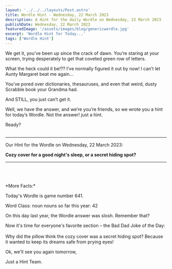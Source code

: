 ```yaml
---
layout: '../../../layouts/Post.astro'
title: Wordle Hint - Wednesday, 22 March 2023
description: A Hint for the daily Wordle on Wednesday, 22 March 2023
publishDate: Wednesday, 22 March 2023
featuredImage: '/assets/images/blog/genericwordle.jpg'
excerpt: 'Wordle Hint for Today...'
tags: ['Wordle Hint']
---
```


We get it, you’ve been up since the crack of dawn. You’re staring at your screen, trying desperately to get that coveted green row of letters.

What the heck could it be!??
I’ve normally figured it out by now!
I can’t let Aunty Margaret beat me again…

You’ve pored over dictionaries, thesauruses, and even that weird, dusty Scrabble book your Grandma had.

And STILL, you just can’t get it.

Well, we have the answer, and we’re you’re friends, so we wrote you a hint for today’s Wordle.
Not the answer! just a hint.

Ready?<br /><br />

---

Our Hint for the Wordle on Wednesday, 22 March 2023:

**Cozy cover for a good night's sleep, or a secret hiding spot?**

---

<br />
<br />
<br />
*More Facts:*

Today's Wordle is game number 641.

Word Class: noun nouns so far this year: 42

On this day last year, the Wordle answer was slosh. Remember that?

Now it's time for everyone's favorite section – the Bad Dad Joke of the Day:<br /><br />Why did the pillow think the cozy cover was a secret hiding spot? Because it wanted to keep its dreams safe from prying eyes!

Ok, we'll see you again tomorrow,

Just a Hint Team.
